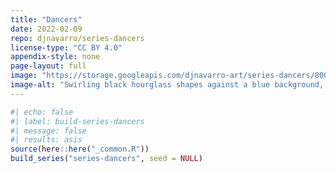 ```yaml
---
title: "Dancers"
date: 2022-02-09
repo: djnavarro/series-dancers
license-type: "CC BY 4.0"
appendix-style: none
page-layout: full
image: "https://storage.googleapis.com/djnavarro-art/series-dancers/800/pollen_20_2086.jpg"
image-alt: "Swirling black hourglass shapes against a blue background, that looks like echos of motion"
---
```

   
::: {.grid}
  
```r
#| echo: false
#| label: build-series-dancers
#| message: false
#| results: asis
source(here::here("_common.R"))
build_series("series-dancers", seed = NULL)
```
   
:::
   
